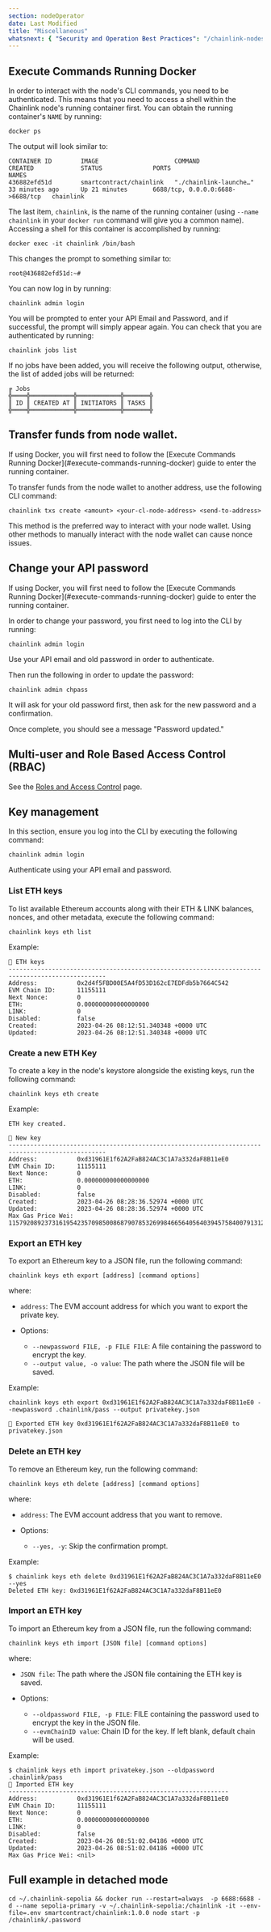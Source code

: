 ```yaml
---
section: nodeOperator
date: Last Modified
title: "Miscellaneous"
whatsnext: { "Security and Operation Best Practices": "/chainlink-nodes/resources/best-security-practices" }
---
```



## Execute Commands Running Docker

In order to interact with the node's CLI commands, you need to be authenticated. This means that you need to access a shell within the Chainlink node's running container first. You can obtain the running container's `NAME` by running:

```shell
docker ps
```

The output will look similar to:

```
CONTAINER ID        IMAGE                     COMMAND                  CREATED             STATUS              PORTS                              NAMES
436882efd51d        smartcontract/chainlink   "./chainlink-launche…"   33 minutes ago      Up 21 minutes       6688/tcp, 0.0.0.0:6688->6688/tcp   chainlink
```

The last item, `chainlink`, is the name of the running container (using `--name chainlink` in your `docker run` command will give you a common name). Accessing a shell for this container is accomplished by running:

```shell
docker exec -it chainlink /bin/bash
```

This changes the prompt to something similar to:

```shell
root@436882efd51d:~#
```

You can now log in by running:

```shell
chainlink admin login
```

You will be prompted to enter your API Email and Password, and if successful, the prompt will simply appear again. You can check that you are authenticated by running:

```shell
chainlink jobs list
```

If no jobs have been added, you will receive the following output, otherwise, the list of added jobs will be returned:

```
╔ Jobs
╬════╬════════════╬════════════╬═══════╬
║ ID ║ CREATED AT ║ INITIATORS ║ TASKS ║
╬════╬════════════╬════════════╬═══════╬
```

## Transfer funds from node wallet.

<Aside type="note" title="Note for Docker">
  If using Docker, you will first need to follow the [Execute Commands Running Docker](#execute-commands-running-docker)
  guide to enter the running container.
</Aside>

To transfer funds from the node wallet to another address, use the following CLI command:

```shell
chainlink txs create <amount> <your-cl-node-address> <send-to-address>
```

This method is the preferred way to interact with your node wallet. Using other methods to manually interact with the node wallet can cause nonce issues.

## Change your API password

<Aside type="note" title="Note for Docker">
  If using Docker, you will first need to follow the [Execute Commands Running Docker](#execute-commands-running-docker)
  guide to enter the running container.
</Aside>

In order to change your password, you first need to log into the CLI by running:

```shell
chainlink admin login
```

Use your API email and old password in order to authenticate.

Then run the following in order to update the password:

```shell
chainlink admin chpass
```

It will ask for your old password first, then ask for the new password and a confirmation.

Once complete, you should see a message "Password updated."

## Multi-user and Role Based Access Control (RBAC)

See the [Roles and Access Control](/chainlink-nodes/v1/roles-and-access) page.

## Key management

In this section, ensure you log into the CLI by executing the following command:

```shell
chainlink admin login
```

Authenticate using your API email and password.

### List ETH keys

To list available Ethereum accounts along with their ETH & LINK balances, nonces, and other metadata, execute the following command:

```shell
chainlink keys eth list
```

Example:

```text
🔑 ETH keys
-------------------------------------------------------------------------------------------------
Address:           0x2d4f5FBD00E5A4fD53D162cE7EDFdb5b7664C542
EVM Chain ID:      11155111
Next Nonce:        0
ETH:               0.000000000000000000
LINK:              0
Disabled:          false
Created:           2023-04-26 08:12:51.340348 +0000 UTC
Updated:           2023-04-26 08:12:51.340348 +0000 UTC
```

### Create a new ETH Key

To create a key in the node's keystore alongside the existing keys, run the following command:

```shell
chainlink keys eth create
```

Example:

```text
ETH key created.

🔑 New key
-------------------------------------------------------------------------------------------------
Address:           0xd31961E1f62A2FaB824AC3C1A7a332daF8B11eE0
EVM Chain ID:      11155111
Next Nonce:        0
ETH:               0.000000000000000000
LINK:              0
Disabled:          false
Created:           2023-04-26 08:28:36.52974 +0000 UTC
Updated:           2023-04-26 08:28:36.52974 +0000 UTC
Max Gas Price Wei: 115792089237316195423570985008687907853269984665640564039457584007913129639935
```

### Export an ETH key

To export an Ethereum key to a JSON file, run the following command:

```shell
chainlink keys eth export [address] [command options]
```

where:

- `address`: The EVM account address for which you want to export the private key.

- Options:
  - `--newpassword FILE, -p FILE FILE`: A file containing the password to encrypt the key.
  - `--output value, -o value`: The path where the JSON file will be saved.

Example:

```text
chainlink keys eth export 0xd31961E1f62A2FaB824AC3C1A7a332daF8B11eE0 --newpassword .chainlink/pass --output privatekey.json

🔑 Exported ETH key 0xd31961E1f62A2FaB824AC3C1A7a332daF8B11eE0 to privatekey.json
```

### Delete an ETH key

To remove an Ethereum key, run the following command:

```shell
chainlink keys eth delete [address] [command options]
```

where:

- `address`: The EVM account address that you want to remove.

- Options:
  - `--yes, -y`: Skip the confirmation prompt.

Example:

```text
$ chainlink keys eth delete 0xd31961E1f62A2FaB824AC3C1A7a332daF8B11eE0 --yes
Deleted ETH key: 0xd31961E1f62A2FaB824AC3C1A7a332daF8B11eE0
```

### Import an ETH key

To import an Ethereum key from a JSON file, run the following command:

```shell
chainlink keys eth import [JSON file] [command options]
```

where:

- `JSON file`: The path where the JSON file containing the ETH key is saved.

- Options:
  - `--oldpassword FILE, -p FILE`: FILE containing the password used to encrypt the key in the JSON file.
  - `--evmChainID value`: Chain ID for the key. If left blank, default chain will be used.

Example:

```text
$ chainlink keys eth import privatekey.json --oldpassword .chainlink/pass
🔑 Imported ETH key
-------------------------------------------------------------
Address:           0xd31961E1f62A2FaB824AC3C1A7a332daF8B11eE0
EVM Chain ID:      11155111
Next Nonce:        0
ETH:               0.000000000000000000
LINK:              0
Disabled:          false
Created:           2023-04-26 08:51:02.04186 +0000 UTC
Updated:           2023-04-26 08:51:02.04186 +0000 UTC
Max Gas Price Wei: <nil>
```

## Full example in detached mode

```shell
cd ~/.chainlink-sepolia && docker run --restart=always  -p 6688:6688 -d --name sepolia-primary -v ~/.chainlink-sepolia:/chainlink -it --env-file=.env smartcontract/chainlink:1.0.0 node start -p /chainlink/.password
```
